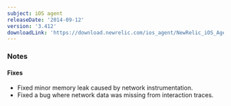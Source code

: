 ```yaml
---
subject: iOS agent
releaseDate: '2014-09-12'
version: '3.412'
downloadLink: 'https://download.newrelic.com/ios_agent/NewRelic_iOS_Agent_3.412.zip'
---
```


### Notes

#### Fixes

* Fixed minor memory leak caused by network instrumentation.
* Fixed a bug where network data was missing from interaction traces.
